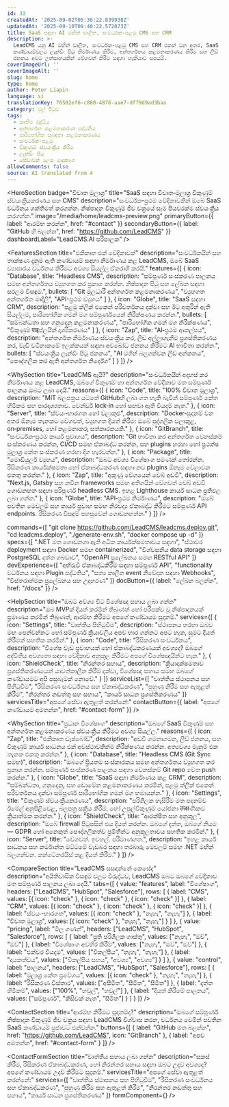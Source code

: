 ```yaml
---
id: 33
createdAt: '2025-09-02T05:36:22.839938Z'
updatedAt: '2025-09-10T09:40:22.572073Z'
title: SaaS සඳහා AI මඟින් චාලිත, සංවර්ධක-පළමු CMS සහ CRM
description: >-
  LeadCMS යනු AI මඟින් චාලිත, සංවර්ධක-පළමු CMS සහ CRM එකක් වන අතර, SaaS
  කණ්ඩායම්වලට ලැන්ඩිං පිටු නිර්මාණය කිරීම, අන්තර්ගතය කළමනාකරණය කිරීම සහ ලීඩ්
  ජනනය අවම උත්සාහයකින් වේගවත් කිරීම සඳහා හැකියාව සපයයි.
coverImageUrl: ''
coverImageAlt: ''
slug: home
type: home
author: Peter Liapin
language: si
translationKey: 76502ef6-c880-4876-aae7-dff9d9ad3baa
category: මුල් පිටුව
tags:
  - කෘතිම බුද්ධිය
  - අන්තර්ගත කළමනාකරණ පද්ධතිය
  - පාරිභෝගික සබඳතා කළමනාකරණය
  - සංවර්ධක-පළමු
  - විකුණුම් ස්වයංක්‍රීය කිරීම
  - ලැන්ඩිං පිටු
  - සේවාවක් ලෙස මෘදුකාංග
allowComments: false
source: AI translated from 4
---
```


<HeroSection
  badge="විවෘත මූලාශ්‍ර"
  title="SaaS සඳහා විවෘත‑මූලාශ්‍ර විකුණුම් ස්වයංක්‍රීයකරණය සහ CMS"
  description="සංවර්ධක‑ප්‍රථම වේදිකාවකින් ඔබේ SaaS වර්ධනය ශක්තිමත් කරගන්න. නිෂ්පාදන විකුණුම් ජීව චක්‍රයේ සෑම පියවරක්ම ස්වයංක්‍රීය කරගන්න."
  image="/media/home/leadcms-preview.png"
  primaryButton={{ label: "ආරම්භ කරන්න", href: "#contact" }}
  secondaryButton={{ label: "GitHub හි බලන්න", href: "https://github.com/LeadCMS" }}
  dashboardLabel="LeadCMS.AI පරිපාලක"
/>

<FeaturesSection
  title="එකීකෘත එක් වේදිකාවක්"
  description="සංවර්ධකයින් සහ තාක්ෂණ දැනුම ඇති කණ්ඩායම් සඳහා නිර්මාණය කළ LeadCMS, ඔබේ SaaS ව්‍යාපාරය වර්ධනය කිරීමට අවශ්‍ය සියල්ල ඒකරාශි කරයි."
  features={[
    {
      icon: "Database",
      title: "Headless CMS",
      description: "සම්පූර්ණ සංස්කරණ පාලනය සමඟ අන්තර්ගතය ව්‍යුහගත කර ප්‍රකාශ කරන්න. නිෂ්පාදන පිටු සහ ලේඛන සඳහා සරලම විසඳුම.",
      bullets: [
        "Git මූලධාරී අන්තර්ගත කළමනාකරණය",
        "ව්‍යුහගත අන්තර්ගත මාදිලි",
        "API-ප්‍රථම ව්‍යුහය"
      ]
    },
    {
      icon: "Globe",
      title: "SaaS සඳහා CRM",
      description: "පළමු ක්ලික් එකෙන් පරිවර්තනය දක්වා සහ ඊට අතුරින් ඇති සියල්ලම, පාරිභෝගික ගමන් මග සම්පූර්ණයෙන් නිරීක්ෂණය කරන්න.",
      bullets: [
        "සම්බන්ධතා සහ ගනුදෙනු කළමනාකරණය",
        "පාරිභෝගික ගමන් මග නිරීක්ෂණය",
        "විකුණුම් पाइප්ලයින් දෘශ්‍යීකරණය"
      ]
    },
    {
      icon: "Zap",
      title: "AI‑ප්‍රථම ආකල්පය",
      description: "අන්තර්ගත නිර්මාණය ස්වයංක්‍රීය කර, ලීඩ් අල්ලාගැනීම ප්‍රශස්තිකරණය කර, වැඩි වටිනාකමේ ඉලක්කයන් සඳහා අවබෝධ ජනනය කිරීමට AI භාවිතා කරන්න.",
      bullets: [
        "ස්වයංක්‍රීය ලැන්ඩිං පිටු ජනනය",
        "AI මගින් බලගන්වන ලීඩ් අන්කනය",
        "පෞද්ගලික කර ඇති අන්තර්ගත නිර්දේශ"
      ]
    }
  ]}
/>

<WhySection
  title="LeadCMS ඇයි?"
  description="සංවර්ධකයින් අදහස් කර නිර්මාණය කළ LeadCMS, ඔබගේ විකුණුම් හා අන්තර්ගත වේදිකාව මත සම්පූර්ණ පාලනය ඔබට ලබා දෙයි."
  reasons={[
    {
      icon: "Code",
      title: "100% විවෘත මූලාශ්‍ර",
      description: "MIT බලපත්‍රය යටතේ GitHubහි ලබා ගත හැකි බැවින් සම්පූර්ණ කේත හිමිකම සහ පාරදෘශ්‍යතාව. වෙන්ඩර් lock‑in හෝ සඟවා ඇති වියදම් නැත."
    },
    {
      icon: "Server",
      title: "ස්වයං‑භාරගත හෝ වලාකුළු",
      description: "Docker‑සූදානම් වන අතර ඕනෑම තැනකට වේගවත්, ව්‍යුහගත දියත් කිරීම: ඔබේ පුද්ගලික වලාකුළ, on‑premises, හෝ කළමනාකරු සත්කාරකයකි."
    },
    {
      icon: "GitBranch",
      title: "සංවර්ධක‑ප්‍රථම කාර්ය ප්‍රවාහය",
      description: "Git භාවිතා කර අන්තර්ගත වෙනස්කම් සංස්කරණය කරන්න, CI/CD සමඟ ඒකාබද්ධ කරන්න, සහ plugins හරහා හෝ ප්‍රථක්ෂ මූලාශ්‍ර කේත සංස්කරණ හරහා දිග හැරවන්න."
    },
    {
      icon: "Package",
      title: "මොඩියුලර් ව්‍යුහය",
      description: "ඔබට අවශ්‍ය විශේෂාංග පමණක් තෝරන්න. රිසිකරණ කාර්යක්ෂමතා හෝ ඒකාබද්ධකරණ සඳහා නව plugins ඕනෑම වේලාවක එකතු කරන්න."
    },
    {
      icon: "Zap",
      title: "අකුණු වේගයෙන් වෙබ් අඩවි",
      description: "Next.js, Gatsby සහ නවීන frameworks සමඟ අතිශයින් වේගවත් වෙබ් අඩවි ගොඩනඟන සඳහා පරිපූර්ණ headless CMS. ඉහළ Lighthouse කාර්ය සාධන ප්‍රතිඵල ලබා ගන්න."
    },
    {
      icon: "Globe",
      title: "API‑ප්‍රථම නිර්මාණය",
      description: "ඔබේ පවතින මෙවලම් සහ කාර්ය ප්‍රවාහ සමඟ නිරවද්‍ය ඒකාබද්ධ කිරීමට සම්පූර්ණ API endpoints. රිසිකරණ විසඳුම් පහසුවෙන් ගොඩනඟන්න."
    }
  ]}
/>

  commands={[
    "git clone https://github.com/LeadCMS/leadcms.deploy.git",
    "cd leadcms.deploy",
    "./generate-env.sh",
    "docker compose up -d"
  ]}
  specs={[
    ".NET මත ගොඩනගා ඇති අධික කාර්යක්ෂමතාවය සඳහා",
    "ස්ථාවර deployment සඳහා Docker සමඟ containerized",
    "විශ්වසනීය data storage සඳහා PostgreSQL දත්ත ගබඩාව",
    "OpenAPI ප්‍රලේඛනය සමඟ RESTful API"
  ]}
  devExperience={[
    "අභිරුචි ඒකාබද්ධකිරීම් සඳහා සම්පූර්ණ API",
    "functionality වර්ධනය සඳහා Plugin පද්ධතිය",
    "සත්‍ය කාලීන event නිවේදන සඳහා Webhooks",
    "විස්තරාත්මක ප්‍රලේඛනය සහ උදාහරණ"
  ]}
  docButton={{ label: "ලේඛන බලන්න", href: "/docs" }}
/>

<HelpSection
  title="ඔබට අවශ්‍ය විට විශේෂඥ සහාය ලබා ගන්න"
  description="ඔබ MVPක් දියත් කරමින් තිබුණත් හෝ පරිපක්ව වූ නිෂ්පාදනයක් ප්‍රමාණය කරමින් තිබුණත්, ආරම්භ කිරීමට අපගේ කණ්ඩායම සූදානම්."
  services={[
    {
      icon: "Settings",
      title: "වෘත්තීය පිහිටුවීම",
      description: "ස්ථාපනය හරහා ඔබව මඟ පෙන්වන්නට හෝ සම්පූර්ණ ක්‍රියාවලිය අපව භාර ගන්නට අපට හැක, සුමට දියත් කිරීමක් සහතික කරමින්."
    },
    {
      icon: "Code",
      title: "රිසිකරණ සංවර්ධනය",
      description: "විශේෂ වැඩ ප්‍රවාහයක් හෝ ඒකාබද්ධකරණයක් අවශ්‍යද? ඔබගේ අද්විතීය අවශ්‍යතා සඳහා වේදිකාව අනුකූල කිරීමට අපගේ විශේෂඥයින්ට හැක."
    },
    {
      icon: "ShieldCheck",
      title: "නිරන්තර සහාය",
      description: "ක්‍රියාදාක්ෂමතාව ප්‍රශස්තිකරණයෙන් යාවත්කාලීන කිරීම් දක්වා, විශේෂඥ සහාය සමඟ ඔබගේ කණ්ඩායමට අපි පසුබෑමක් නොවේ."
    }
  ]}
  serviceList={[
    "වෘත්තීය ස්ථාපනය සහ පිහිටුවීම",
    "රිසිකරණ සංවර්ධනය සහ ඒකාබද්ධකරණ",
    "පුහුණු කිරීම සහ ඇතුළත් කිරීම",
    "නිරන්තර නඩත්තු සහ සහාය",
    "කාර්ය සාධන ප්‍රශස්තිකරණය"
  ]}
  servicesTitle="අපගේ සේවා ඇතුළත් කරන්නේ:"
  contactButton={{ label: "අපගේ කණ්ඩායම අමතන්න", href: "#contact-form" }}
/>

<WhySection
  title="ප්‍රධාන විශේෂාංග"
  description="ඔබගේ SaaS විකුණුම් සහ අන්තර්ගත කළමනාකරණය ස්වයංක්‍රීය කිරීමට අවශ්‍ය සියල්ල."
  reasons={[
    {
      icon: "Zap",
      title: "එකීකෘත ඩෑෂ්බෝඩ්",
      description: "අඩවි ගමනාගමන, ලීඩ් ජනනය, සහ විකුණුම් කාර්ය සාධනය එක් අවස්ථාවකින්ම නිරීක්ෂණය කරන්න. අත්‍යවශ්‍ය මැනුම් එක තැනක එකතු කරන්න."
    },
    {
      icon: "Database",
      title: "Headless CMS (Git Sync සමඟ)",
      description: "ඔබගේ ප්‍රියතම සංස්කාරකය සමඟ අන්තර්ගතය ව්‍යුහගත කර ප්‍රකාශ කරන්න. සම්පූර්ණ සංස්කරණ පාලනය සඳහා වෙනස්කම් Git repo වෙත push කරන්න."
    },
    {
      icon: "Globe",
      title: "SaaS සඳහා නිර්මාණය කළ CRM",
      description: "සම්බන්ධතා, ගනුදෙනු, සහ ඩොමේන කළමනාකරණය කරමින්, පළමු ක්ලික් එකෙන් පරිවර්තනය දක්වා සම්පූර්ණ පාරිභෝගික ගමන් මග හඹායන්න."
    },
    {
      icon: "Settings",
      title: "විකුණුම් ස්වයංක්‍රීයකරණය",
      description: "පරිශීලක හැසිරීම මත පදනම්ව ඊමේල් අනුපිළිවෙළ, බලපත්‍ර සක්‍රීය කිරීම්, හෝ උපුල්විකුණුම් යෝජනා तत्क्षණිකව ක්‍රියාත්මක කරන්න."
    },
    {
      icon: "ShieldCheck",
      title: "ආරක්ෂිත සහ අනුකූල",
      description: "ඔබේ firewall පිටුපසින් එය දියත් කරන්න. ඔබගේ දත්ත, ඔබගේ නියම — GDPR හෝ අනෙකුත් පෞද්ගලිකත්ව ප්‍රමිතීන්ට අනුකූලතාවය සහතික කරමින්."
    },
    {
      icon: "Server",
      title: "වේගවත්. ඉවහල්. පරිමාණගත.",
      description: "ඉහළ කාර්ය සාධනය සහ කර්මාන්ත මට්ටමේ වැඩබර සඳහා තරබාරු මෙවලම් සමඟ .NET මඟින් බලගන්වන. කන්ටේනරයිස් කළ දියත් කිරීම."
    }
  ]}
/>

<CompareSection
  title="LeadCMS සසඳන්නේ කෙසේද"
  description="අයිතිවාසික විසඳුම් වලට විරුද්ධව, LeadCMS ඔබට ඔබගේ වේදිකාව මත සම්පූර්ණ පාලනය ලබා දෙයි."
  tabs={[
    {
      value: "features",
      label: "විශේෂාංග",
      headers: ["LeadCMS", "HubSpot", "Salesforce"],
      rows: [
        { label: "CMS", values: [{ icon: "check" }, { icon: "check" }, { icon: "check" }] },
        { label: "CRM", values: [{ icon: "check" }, { icon: "check" }, { icon: "check" }] },
        { label: "ස්වයං-භාරගත", values: [{ icon: "check" }, "නැහැ", "නැහැ"] },
        { label: "විවෘත මූලාශ්‍ර", values: [{ icon: "check" }, "නැහැ", "නැහැ"] }
      ]
    },
    {
      value: "pricing",
      label: "මිල ගණන්",
      headers: ["LeadCMS", "HubSpot", "Salesforce"],
      rows: [
        { label: "ප්‍රති පරිශීලක ගාස්තු", values: ["නැහැ", "ඔව්", "ඔව්"] },
        { label: "විශේෂාංග අවහිර කිරීම්", values: ["නැහැ", "ඔව්", "ඔව්"] },
        { label: "එක්වර වියදම", values: ["විකල්පීය", "නැහැ", "නැහැ"] },
        { label: "දායකත්වය", values: ["විකල්පීය සහය", "අවශ්‍ය", "අවශ්‍ය"] }
      ]
    },
    {
      value: "control",
      label: "පාලනය",
      headers: ["LeadCMS", "HubSpot", "Salesforce"],
      rows: [
        { label: "මූලාශ්‍ර කේත ප්‍රවේශය", values: [{ icon: "check" }, "නැහැ", "නැහැ"] },
        { label: "රිසිකරණ විස්තාර", values: ["අසීමිත", "සීමිත", "සීමිත"] },
        { label: "දත්ත හිමිකම්", values: ["100%", "හවුල්", "හවුල්"] },
        { label: "දියත් කිරීමේ පාලනය", values: ["සම්පූර්ණ", "කිසිවක් නැත", "සීමිත"] }
      ]
    }
  ]}
/>

<ContactSection
  title="ආරම්භ කිරීමට සූදානම්ද?"
  description="ඔබගේ සම්පූර්ණ නිෂ්පාදන විකුණුම් ජීව චක්‍රය සඳහා LeadCMS විශ්වාස කරන, වර්ධනය වෙමින් පවතින SaaS කණ්ඩායම් ප්‍රජාවට එක්වන්න."
  buttons={[
    { label: "GitHub මත බලන්න", href: "https://github.com/LeadCMS", icon: "GitBranch" },
    { label: "අපව අමතන්න", href: "#contact-form" }
  ]}
/>

<ContactFormSection
  title="වෘත්තීය සහාය ලබා ගන්න"
  description="සකස් කිරීම, රිසිකරණ ඒකාබද්ධකරණ, හෝ නිරන්තර සහාය සඳහා ඔබට උදව් අවශ්‍යද? අපගේ කණ්ඩායම උදව් කිරීමට සූදානම්."
  servicesTitle="අපගේ සේවා ඇතුළත් කරන්නේ:"
  services={[
    "වෘත්තීය ස්ථාපනය සහ පිහිටුවීම",
    "රිසිකරණ සංවර්ධනය සහ ඒකාබද්ධකරණ",
    "පුහුණු කිරීම සහ ඇතුළත් කිරීම",
    "නිරන්තර නඩත්තු සහ සහාය",
    "කාර්ය සාධන ප්‍රශස්තිකරණය"
  ]}
  formComponent={<ContactUs />}
/>
